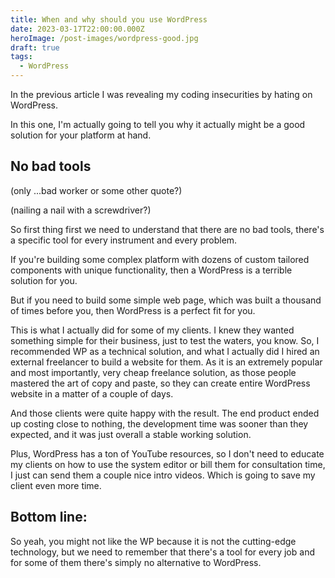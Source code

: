 ```yaml
---
title: When and why should you use WordPress
date: 2023-03-17T22:00:00.000Z
heroImage: /post-images/wordpress-good.jpg
draft: true
tags:
  - WordPress
---
```


In the previous article I was revealing my coding insecurities by hating on WordPress.

In this one, I'm actually going to tell you why it actually might be a good solution for your platform at hand.

## No bad tools

(only ...bad worker or some other quote?)

(nailing a nail with a screwdriver?)

So first thing first we need to understand that there are no bad tools, there's a specific tool for every instrument and every problem.

If you're building some complex platform with dozens of custom tailored components with unique functionality, then a WordPress is a terrible solution for you.

But if you need to build some simple web page, which was built a thousand of times before you, then WordPress is a perfect fit for you.

This is what I actually did for some of my clients. I knew they wanted something simple for their business, just to test the waters, you know. So, I recommended WP as a technical solution, and what I actually did I hired an external freelancer to build a website for them. As it is an extremely popular and most importantly, very cheap freelance solution, as those people mastered the art of copy and paste, so they can create entire WordPress website in a matter of a couple of days.

And those clients were quite happy with the result. The end product ended up costing close to nothing, the development time was sooner than they expected, and it was just overall a stable working solution.

Plus, WordPress has a ton of YouTube resources, so I don't need to educate my clients on how to use the system editor or bill them for consultation time, I just can send them a couple nice intro videos. Which is going to save my client even more time.

## Bottom line:

So yeah, you might not like the WP because it is not the cutting-edge technology, but we need to remember that there's a tool for every job and for some of them there's simply no alternative to WordPress.
